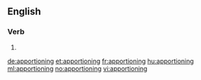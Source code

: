 ==English==

===Verb===
{{head|en}}

# {{present participle of|apportion}}

[[de:apportioning]]
[[et:apportioning]]
[[fr:apportioning]]
[[hu:apportioning]]
[[ml:apportioning]]
[[no:apportioning]]
[[vi:apportioning]]